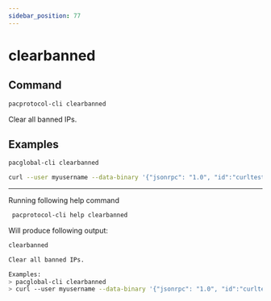 ```yaml
---
sidebar_position: 77
---
```


# clearbanned
## Command

```bash
pacprotocol-cli clearbanned
```

Clear all banned IPs.



## Examples
```bash
pacglobal-cli clearbanned 
```

```bash
curl --user myusername --data-binary '{"jsonrpc": "1.0", "id":"curltest", "method": "clearbanned", "params": [] }' -H 'content-type: text/plain;' http://127.0.0.1:1111/
```




___

Running following help command
```bash
 pacprotocol-cli help clearbanned
```
Will produce following output:


```bash
clearbanned

Clear all banned IPs.

Examples:
> pacglobal-cli clearbanned 
> curl --user myusername --data-binary '{"jsonrpc": "1.0", "id":"curltest", "method": "clearbanned", "params": [] }' -H 'content-type: text/plain;' http://127.0.0.1:1111/

```

